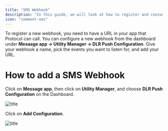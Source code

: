 ```yaml
---
title: "SMS Webhook"
description: "In this guide, we will look at how to register and consume webhooks to integrate sms service. "
icon: "comment-sms"
---
```


To register a new webhook, you need to have a URL in your app that Protocol can call. You can configure a new webhook from the dashboard under **Mesaage app -> Utility Manager -> DLR Push Configuration**. Give your webhook a name, pick the events you want to listen for, and add your URL.

# How to add a SMS Webhook

Click on **Message app**, then click on **Utility Manager**, and choose **DLR Push Configuration** on the Dashboard.

![title](https://omni-whtaspp-media.s3.ap-south-1.amazonaws.com/1.png)

Click on **Add Configuration**.

![title](https://omni-whtaspp-media.s3.ap-south-1.amazonaws.com/2.png)
